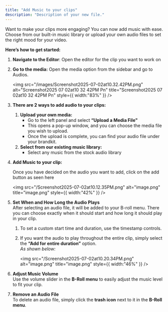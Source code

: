 ```yaml
---
title: "Add Music to your clips"
description: "Description of your new file."
---
```


Want to make your clips more engaging? You can now add music with ease. Choose from our built-in music library or upload your own audio files to set the right mood for your video.

**Here’s how to get started:**

1. **Navigate to the Editor**: Open the editor for the clip you want to work on
2. **Go to the media:** Open the media option from the sidebar and go to Audios.

   <img
     src="/images/Screenshot2025-07-02at10.32.42PM.png"
     alt="Screenshot2025 07 02at10 32 42PM Pn"
     title="Screenshot2025 07 02at10 32 42PM Pn"
     style={{ width:"83%" }}
   />
3. **There are 2 ways to add audio to your clips:**
   1. **Upload your own media:**
      - Go to the left panel and select **“Upload a Media File"**
      - This opens a pop-up window, and you can choose the media file you wish to upload.
      - Once the upload is complete, you can find your audio file under your brandkit.
   2. **Select from our existing music library:**
      - Select any music from the stock audio library
4. **Add Music to your clip:**

   Once you have decided on the audio you want to add, click on the add button as seen here

   <img
     src="/Screenshot2025-07-02at10.12.35PM.png"
     alt="image.png"
     title="image.png"
     style={{ width:"42%" }}
   />
5. **Set When and How Long the Audio Plays**\
   After selecting an audio file, it will be added to your B-roll menu. There you can choose exactly when it should start and how long it should play in your clip.
   1. To set a custom start time and duration, use the timestamp controls.
   2. If you want the audio to play throughout the entire clip, simply select the **“Add for entire duration”** option.\
      _As shown below:_

      <img
        src="/Screenshot2025-07-02at10.20.34PM.png"
        alt="image.png"
        title="image.png"
        style={{ width:"46%" }}
      />
6. **Adjust Music Volume**\
   Use the volume slider in the **B-Roll menu** to easily adjust the music level to fit your clip.
7. **Remove an Audio File**\
   To delete an audio file, simply click the **trash icon** next to it in the **B-Roll menu**.